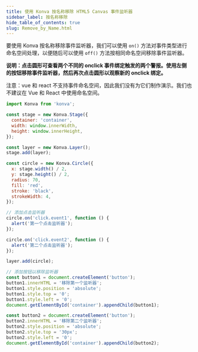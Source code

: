 ```yaml
---
title: 使用 Konva 按名称移除 HTML5 Canvas 事件监听器
sidebar_label: 按名称移除
hide_table_of_contents: true
slug: Remove_by_Name.html
---
```


要使用 Konva 按名称移除事件监听器，我们可以使用 `on()` 方法对事件类型进行命名空间处理，以便随后可以使用 `off()` 方法按相同命名空间移除事件监听器。

**说明：点击圆形可查看两个不同的 onclick 事件绑定触发的两个警报。使用左侧的按钮移除事件监听器，然后再次点击圆形以观察新的 onclick 绑定。**

注意：vue 和 react 不支持事件命名空间，因此我们没有为它们制作演示。我们也不建议在 Vue 和 React 中使用命名空间。

```js live vanilla
import Konva from 'konva';

const stage = new Konva.Stage({
  container: 'container',
  width: window.innerWidth,
  height: window.innerHeight,
});

const layer = new Konva.Layer();
stage.add(layer);

const circle = new Konva.Circle({
  x: stage.width() / 2,
  y: stage.height() / 2,
  radius: 70,
  fill: 'red',
  stroke: 'black',
  strokeWidth: 4,
});

// 添加点击监听器
circle.on('click.event1', function () {
  alert('第一个点击监听器');
});

circle.on('click.event2', function () {
  alert('第二个点击监听器');
});

layer.add(circle);

// 添加按钮以移除监听器
const button1 = document.createElement('button');
button1.innerHTML = '移除第一个监听器';
button1.style.position = 'absolute';
button1.style.top = '0';
button1.style.left = '0';
document.getElementById('container').appendChild(button1);

const button2 = document.createElement('button');
button2.innerHTML = '移除第二个监听器';
button2.style.position = 'absolute';
button2.style.top = '30px';
button2.style.left = '0';
document.getElementById('container').appendChild(button2);
```